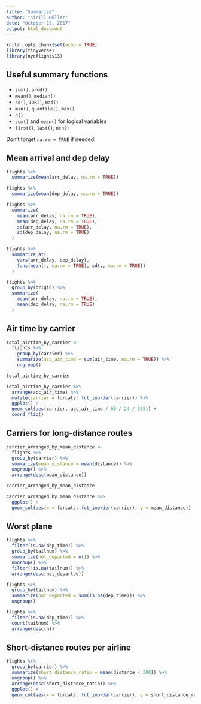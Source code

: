 ```yaml
---
title: "Summarize"
author: "Kirill Müller"
date: "October 19, 2017"
output: html_document
---
```



```r
knitr::opts_chunk$set(echo = TRUE)
library(tidyverse)
library(nycflights13)
```

## Useful summary functions

- `sum()`, `prod()`
- `mean()`, `median()`
- `sd()`, `IQR()`, `mad()`
- `min()`, `quantile()`, `max()`
- `n()`
- `sum()` and `mean()` for logical variables
- `first()`, `last()`, `nth()`

Don't forget `na.rm = TRUE` if needed!


## Mean arrival and dep delay

```r
flights %>%
  summarize(mean(arr_delay, na.rm = TRUE))
```

```r
flights %>%
  summarize(mean(dep_delay, na.rm = TRUE))
```

```r
flights %>%
  summarize(
    mean(arr_delay, na.rm = TRUE),
    mean(dep_delay, na.rm = TRUE),
    sd(arr_delay, na.rm = TRUE),
    sd(dep_delay, na.rm = TRUE)
  )
```

```r
flights %>%
  summarize_at(
    vars(arr_delay, dep_delay),
    funs(mean(., na.rm = TRUE), sd(., na.rm = TRUE))
  )
```

```r
flights %>%
  group_by(origin) %>%
  summarize(
    mean(arr_delay, na.rm = TRUE),
    mean(dep_delay, na.rm = TRUE)
  )
```


## Air time by carrier

```r
total_airtime_by_carrier <-
  flights %>% 
    group_by(carrier) %>% 
    summarize(acc_air_time = sum(air_time, na.rm = TRUE)) %>% 
    ungroup()

total_airtime_by_carrier
```

```r
total_airtime_by_carrier %>% 
  arrange(acc_air_time) %>%
  mutate(carrier = forcats::fct_inorder(carrier)) %>%
  ggplot() +
  geom_col(aes(carrier, acc_air_time / 60 / 24 / 365)) +
  coord_flip()
```

## Carriers for long-distance routes

```r
carrier_arranged_by_mean_distance <-
  flights %>%
  group_by(carrier) %>% 
  summarize(mean_distance = mean(distance)) %>% 
  ungroup() %>%
  arrange(desc(mean_distance))

carrier_arranged_by_mean_distance
```

```r
carrier_arranged_by_mean_distance %>% 
  ggplot() +
  geom_col(aes(x = forcats::fct_inorder(carrier), y = mean_distance))
```


## Worst plane

```r
flights %>% 
  filter(is.na(dep_time)) %>%
  group_by(tailnum) %>% 
  summarize(not_departed = n()) %>% 
  ungroup() %>% 
  filter(!is.na(tailnum)) %>%
  arrange(desc(not_departed))
```

```r
flights %>% 
  group_by(tailnum) %>% 
  summarize(not_departed = sum(is.na(dep_time))) %>% 
  ungroup()
```

```r
flights %>% 
  filter(is.na(dep_time)) %>%
  count(tailnum) %>%
  arrange(desc(n))
```


## Short-distance routes per airline

```r
flights %>%
  group_by(carrier) %>% 
  summarize(short_distance_ratio = mean(distance < 300)) %>% 
  ungroup() %>%
  arrange(desc(short_distance_ratio)) %>%
  ggplot() +
  geom_col(aes(x = forcats::fct_inorder(carrier), y = short_distance_ratio))
```
